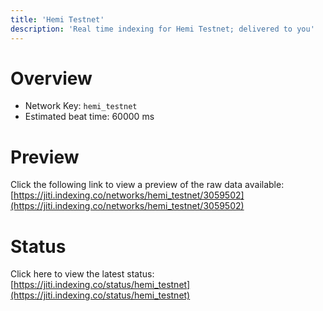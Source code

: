 ```yaml
---
title: 'Hemi Testnet'
description: 'Real time indexing for Hemi Testnet; delivered to you'
---
```


# Overview
- Network Key: `hemi_testnet`
- Estimated beat time: 60000 ms

# Preview
Click the following link to view a preview of the raw data available: [https://jiti.indexing.co/networks/hemi_testnet/3059502](https://jiti.indexing.co/networks/hemi_testnet/3059502)

# Status
Click here to view the latest status: [https://jiti.indexing.co/status/hemi_testnet](https://jiti.indexing.co/status/hemi_testnet)
